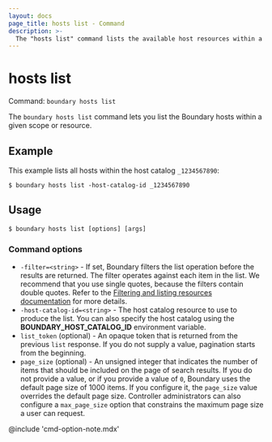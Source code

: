 ```yaml
---
layout: docs
page_title: hosts list - Command
description: >-
  The "hosts list" command lists the available host resources within a scope or resource.
---
```


# hosts list

Command: `boundary hosts list`

The `boundary hosts list` command lets you list the Boundary hosts within a given scope or resource.

## Example

This example lists all hosts within the host catalog `_1234567890`:

```shell-session
$ boundary hosts list -host-catalog-id _1234567890
```

## Usage

<CodeBlockConfig hideClipboard>

```shell-session
$ boundary hosts list [options] [args]
```

</CodeBlockConfig>

### Command options

- `-filter=<string>` - If set, Boundary filters the list operation before the results are returned.
The filter operates against each item in the list.
We recommend that you use single quotes, because the filters contain double quotes.
Refer to the [Filtering and listing resources documentation](/boundary/docs/filtering) for more details.
- `-host-catalog-id=<string>` - The host catalog resource to use to produce the list.
You can also specify the host catalog using the **BOUNDARY_HOST_CATALOG_ID** environment variable.
- `list_token` (optional) - An opaque token that is returned from the previous `list` response.
If you do not supply a value, pagination starts from the beginning.
- `page_size` (optional) - An unsigned integer that indicates the number of items that should be included on the page of search results.
If you do not provide a value, or if you provide a value of `0`, Boundary uses the default page size of 1000 items.
If you configure it, the `page_size` value overrides the default page size.
Controller administrators can also configure a `max_page_size` option that constrains the maximum page size a user can request.

@include 'cmd-option-note.mdx'